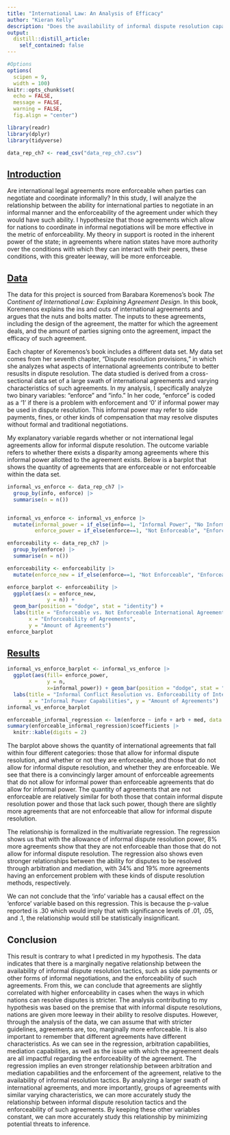 ```yaml
---
title: "International Law: An Analysis of Efficacy"
author: "Kieran Kelly"
description: "Does the availability of informal dispute resolution capabilities within international agreements improve the enforceability of such agreements?"
output:
  distill::distill_article:
    self_contained: false
---
```


```r
#Options
options(
  scipen = 9,
  width = 100)
knitr::opts_chunk$set(
  echo = FALSE,
  message = FALSE,
  warning = FALSE,
  fig.align = "center")

library(readr)
library(dplyr)
library(tidyverse)

data_rep_ch7 <- read_csv("data_rep_ch7.csv")
```


## [Introduction]{.underline}

Are international legal agreements more enforceable when parties can negotiate and coordinate informally? In this study, I will analyze the relationship between the ability for international parties to negotiate in an informal manner and the enforceability of the agreement under which they would have such ability. I hypothesize that those agreements which allow for nations to coordinate in informal negotiations will be more effective in the metric of enforceability. My theory in support is rooted in the inherent power of the state; in agreements where nation states have more authority over the conditions with which they can interact with their peers, these conditions, with this greater leeway, will be more enforceable.

## [Data]{.underline}

The data for this project is sourced from Barabara Koremenos's book *The Continent of International Law: Explaining Agreement Design*. In this book, Koremenos explains the ins and outs of international agreements and argues that the nuts and bolts matter. The inputs to these agreements, including the design of the agreement, the matter for which the agreement deals, and the amount of parties signing onto the agreement, impact the efficacy of such agreement. 

Each chapter of Koremenos's book includes a different data set. My data set comes from her seventh chapter, "Dispute resolution provisions," in which she analyzes what aspects of international agreements contribute to better resuslts in dispute resolution. The data studied is derived from a cross-sectional data set of a large swath of international agreements and varying characteristics of such agreements. In my analysis, I specifically analyze two binary variables: "enforce" and "info." In her code, "enforce" is coded as a '1' if there is a problem with enforcement and '0' if informal power may be used in dispute resolution. This informal power may refer to side payments, fines, or other kinds of compensation that may resolve disputes without formal and traditional negotiations.

My explanatory variable regards whether or not international legal agreements allow for informal dispute resolution. The outcome variable refers to whether there exists a disparity among agreements where this informal power allotted to the agreement exists. Below is a barplot that shows the quantity of agreements that are enforceable or not enforceable within the data set.

```r


informal_vs_enforce <- data_rep_ch7 |>
  group_by(info, enforce) |>
  summarise(n = n())


informal_vs_enforce <- informal_vs_enforce |>
  mutate(informal_power = if_else(info==1, "Informal Power", "No Informal Power"),
         enforce_power = if_else(enforce==1, "Not Enforceable", "Enforceable"))

enforceability <- data_rep_ch7 |>
  group_by(enforce) |>
  summarise(n = n())

enforceability <- enforceability |>
  mutate(enforce_new = if_else(enforce==1, "Not Enforceable", "Enforceable"))

enforce_barplot <- enforceability |>
  ggplot(aes(x = enforce_new,
             y = n)) + 
  geom_bar(position = "dodge", stat = "identity") +
  labs(title = "Enforceable vs. Not Enforceable International Agreements",
       x = "Enforceability of Agreements",
       y = "Amount of Agreements")
enforce_barplot
```

## [Results]{.underline}

```r
informal_vs_enforce_barplot <- informal_vs_enforce |>
  ggplot(aes(fill= enforce_power,
             y = n,
             x=informal_power)) + geom_bar(position = "dodge", stat = "identity") +
  labs(title = "Informal Conflict Resolution vs. Enforceability of International Agreements",
       x = "Informal Power Capabilities", y = "Amount of Agreements")
informal_vs_enforce_barplot

```

```r
enforceable_informal_regression <- lm(enforce ~ info + arb + med, data = data_rep_ch7)
summary(enforceable_informal_regression)$coefficients |>
  knitr::kable(digits = 2)
```

The barplot above shows the quantity of international agreements that fall within four different categories: those that allow for informal dispute resolution, and whether or not they are enforceable, and those that do not allow for informal dispute resolution, and whether they are enforceable. We see that there is a convincingly larger amount of enforceable agreements that do not allow for informal power than enforceable agreements that do allow for informal power. The quantity of agreements that are not enforceable are relatively similar for both those that contain informal dispute resolution power and those that lack such power, though there are slightly more agreements that are not enforceable that allow for informal dispute resolution.

The relationship is formalized in the multivariate regression. The regression shows us that with the allowance of informal dispute resolution power, 8% more agreements show that they are not enforceable than those that do not allow for informal dispute resolution. The regression also shows even stronger relationships between the ability for disputes to be resolved through arbitration and mediation, with 34% and 19% more agreements having an enforcement problem with these kinds of dispute resolution methods, respectively.

We can not conclude that the 'info' variable has a causal effect on the 'enforce' variable based on this regression. This is because the p-value reported is .30 which would imply that with significance levels of .01, .05, and .1, the relationship would still be statistically insignificant.

## Conclusion

This result is contrary to what I predicted in my hypothesis. The data indicates that there is a marginally negative relationship between the availability of informal dispute resolution tactics, such as side payments or other forms of informal negotiations, and the enforceability of such agreements. From this, we can conclude that agreements are slightly correlated with higher enforceability in cases when the ways in which nations can resolve disputes is stricter. The analysis contributing to my hypothesis was based on the premise that with informal dispute resolutions, nations are given more leeway in their ability to resolve disputes. However, through the analysis of the data, we can assume that with stricter guidelines, agreements are, too, marginally more enforceable. It is also important to remember that different agreements have different characteristics. As we can see in the regression, arbitration capabilities, mediation capabilities, as well as the issue with which the agreement deals are all impactful regarding the enforceability of the agreement. The regression implies an even stronger relationship between arbitration and mediation capabilities and the enforcement of the agreement, relative to the availability of informal resolution tactics. By analyzing a larger swath of international agreements, and more importantly, groups of agreements with similar varying characteristics, we can more accurately study the relationship between informal dispute resolution tactics and the enforceability of such agreements. By keeping these other variables constant, we can more accurately study this relationship by minimizing potential threats to inference. 
